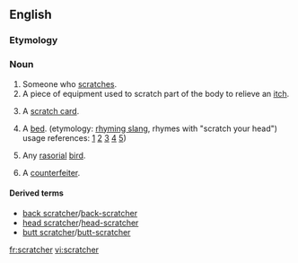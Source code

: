 ==English==

===Etymology===
{{suffix|scratch|er|lang=en}}

===Noun===
{{en-noun}}

# Someone who [[scratch]]es.
# A piece of equipment used to scratch part of the body to relieve an [[itch]].
# {{context|lottery|lang=en}} A [[scratch card]].
# A [[bed]]. (etymology: [[rhyming slang]], rhymes with "scratch your head") usage references: [http://theproject366things.blogspot.com/2010/09/thing-158-milk-market.html] [http://publicaddress.net/default,4110.sm] [http://www.triskelartscentre.ie/issc/] [http://www.boards.ie/vbulletin/showthread.php?t=2056009813] [http://www.druidschool.com/site/1030100/page/901713])
# {{context|zoology|lang=en}} Any [[rasorial]] [[bird]].
# {{cx|slang|lang=en}} A [[counterfeiter]].

{{Webster 1913}}

====Derived terms====
* [[back scratcher]]/[[back-scratcher]]
* [[head scratcher]]/[[head-scratcher]]
* [[butt scratcher]]/[[butt-scratcher]]

[[fr:scratcher]]
[[vi:scratcher]]